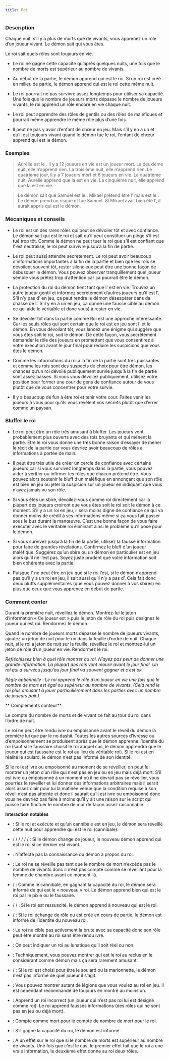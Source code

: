 ```yaml
---
title: Roi
---
```



<Role ROI header />

### Description

Chaque nuit, s’il y a plus de morts que de vivants, vous apprenez un rôle d’un joueur vivant. Le démon sait qui vous êtes.

Le roi sait quels rôles sont toujours en vie.

-   Le roi ne gagne cette capacité qu’après quelques nuits, une fois que le nombre de morts est supérieur au nombre de vivants.

-   Au début de la partie, le démon apprend qui est le roi. Si un roi est créé en milieu de partie, le démon apprend qui est le roi cette même nuit.

-   Le roi pourrait ne pas survivre assez longtemps pour utiliser sa capacité. Une fois que le nombre de joueurs morts dépasse le nombre de joueurs vivants, le roi apprend un rôle encore en vie chaque nuit.

-   Le roi peut apprendre des rôles de gentils ou des rôles de maléfiques et pourrait même apprendre le même rôle plus d’une fois.

-   Il peut ne pas y avoir d’enfant de chœur en jeu. Mais s’il y en a un et qu’il est toujours vivant quand le démon tue le roi, l’enfant de chœur apprend qui est le démon.

### Exemples

> Aurélie est le <Role ROI />. Il y a 12 joueurs en vie est un joueur mort. La deuxième nuit, elle n’apprend rien. La troisième nuit, elle n’apprend rien. Le quatrième jour, il y a 7 joueurs mort et 6 joueurs en vie. La quatrième nuit, Aurélie apprend que la <Role BALANCE /> est en vie. La cinquième nuit, elle apprend que la <Role SORCIERE /> est en vie.

> Le démon sait que Samuel est le <Role ROI />. Mikael prétend être l’<Role ENFANT_DE_CHOEUR /> mais est le <Role MAJORDOME />. Le démon prend un risque et tue Samuel. Si Mikael avait bien été l’<Role ENFANT_DE_CHOEUR />, il aurait appris qui est le démon.

### Mécaniques et conseils

- Le roi est un des rares rôles qui peut se dévoiler tôt et avec confiance. Le démon sait qui est le roi et sait qu’il peut constituer un piège s’il est tué trop tôt. Comme le démon ne peut tuer le roi que s’il est confiant que l’<Role ENFANT_DE_CHOEUR /> est neutralisé, le roi peut survivre jusqu’à la fin de partie.

- Le roi peut aussi attendre secrètement. Le roi peut avoir beaucoup d’informations importantes à la fin de la partie et bien que les rois se dévoilent souvent tôt, rester silencieux peut être une bonne façon de débusquer le démon. Vous pouvez observer tranquillement quel joueur semble vous prêtez trop d’attention car ça pourrait être le démon.

- La protection du roi du démon tient tant que l’<Role ENFANT_DE_CHOEUR /> est en vie. Trouvez un autre joueur gentil et informez secrètement d’autres joueurs qu’il est l’<Role ENFANT_DE_CHOEUR />. S’il n’y pas d’<Role ENFANT_DE_CHOEUR /> en jeu, ça peut rendre le démon désespérer dans da chasse de l’<Role ENFANT_DE_CHOEUR />. S’il y en a un en jeu, ça donne une fausse cible au démon ce qui aide le véritable <Role ENFANT_DE_CHOEUR /> et donc vous) à rester en vie.

- Se dévoiler tôt dans la partie comme Roi est une approche intéressante. Car les seuls rôles qui sont certain que le roi est en jeu sont l’<Role ENFANT_DE_CHOEUR /> et le démon. En vous dévoilant tôt, vous lancez une énigme qui suggère que vous êtes soit le roi, soit le démon. De cette façon, vous secrètement demander le rôle des joueurs en promettant que vous consentirez à votre exécution avant le jour final pour réduire les suspicions que vous êtes le démon. 

- Comme les informations du roi à la fin de la partie sont très puissantes et comme les rois sont des suspects de choix pour être démon, les chances qu’un roi dévoilé publiquement survie jusqu’à la fin de partie sont assez basses. Si vous vous dévoilez publiquement, utilisez votre position pour former une cour de gens de confiance autour de vous plutôt que de vous concentrer pour votre survie.

- Il y a beaucoup de fun à être roi et tenir votre cour. Faites venir les joueurs à vous pour qu’ils vous révèlent vos secrets plutôt que d’errer comme un paysan. 

### Bluffer le roi

- Le roi peut être un rôle très amusant à bluffer. Les joueurs vont probablement plus ouverts avec des rois bruyants et qui mènent la partie. Etre le roi vous donne une très bonne raison d’essayer de mener le récit de la partie car vous devriez avoir beaucoup de rôles à informations à portée de main.

- Il peut être très utile de créer un cercle de confiance avec certains joueurs car si vous survivez longtemps dans la partie, vous pouvez aider à vérifier ou infirmer les rôles que chacun prétend être. Vous pouvez alors soutenir le bluff d’un maléfique en annonçant que son rôle est bien en jeu ou jeter la suspicion sur un joueur en indiquant que vous n’avez jamais vu son rôle.

- Si vous êtes un sbire, dévoilez-vous comme roi directement car la plupart des joueurs croiront que vous êtes soit le roi soit le démon à ce moment. S’il y a un roi en jeu, il sera moins digne de confiance ce qui va donner moins de crédit à ses informations même si ça vous fait passer sous le bus durant la manœuvre. C’est une bonne façon de vous faire exécuter avec le véritable roi éliminant ainsi le problème qu’il pose pour le démon. 

- Si vous survivez jusqu’à la fin de la partie, utilisez la fausse information pour faire de grandes révélations. Confirmez le bluff d’un joueur maléfique. Suggérez qu’un sbire ou un démon en particulier est en jeu alors qu’il ne l’est pas. Soyez juste prudent que votre information soit bien cohérente avec la partie.

- Puisque l’<Role ENFANT_DE_CHOEUR /> ne peut être en jeu que si le roi l’est, si le démon n’apprend pas qu’il y a un roi en jeu, il sait aussi qu’il n’y a pas d’<Role ENFANT_DE_CHOEUR />. Cela fait donc deux bluffs supplémentaires (que vous pouvez donner à vos sbires) en plus que ceux que vous apprenez en début de partie. 

### Comment conter

Durant la première nuit, réveillez le démon. Montrez-lui le jeton d’information « Ce joueur est » puis le jeton de rôle du roi puis désignez le joueur qui est roi. Rendormez le démon.

Quand le nombre de joueurs morts dépasse le nombre de joueurs vivants, ajoutez un jeton de nuit pour le roi dans la feuille d’ordre de nuit. Chaque nuit, si le roi a jeton de nuit sur la feuille, réveillez le roi et montrez-lui un jeton de rôle d’un joueur en vie. Rendormez le roi.

_Réfléchissez bien à quel rôle montrer au roi. N’ayez pas peur de donner une grande information. La plupart des rois vont mourir avant le jour final. Un roi qui a survécu jusqu’au jour final va souvent gagner et c’est ok._

_Règle optionnelle : Le roi apprend le rôle d’un joueur en vie une fois que le nombre de mort est égal ou supérieur au nombre de vivants. (Cela rend le roi plus amusant à jouer particulièrement dans les parties avec un nombre de joueurs pair.)_

** Compléments conteur**

Le compte du nombre de morts et de vivant ce fait au tour du roi dans l’ordre de nuit.

Le roi ne peut être rendu ivre ou empoisonné avant le réveil du demon la première lui que par le no dashii. Toutes les autres sources d’ivresse ou d’empoisonnement se produisent après que le démon apprenne l’identité du roi (sauf si le faussaire choisit le roi auquel cas, le démon apprendra que le joueur qui est faussaire est le roi au lieu du véritable roi). Si le roi est en réalité le soulard, le démon n’est pas informé de son identité.

Si le roi est ivre ou empoisonné au moment de se réveiller, on peut lui montrer un jeton d’un rôle qui n’est pas en jeu ou en jeu mais déjà mort. S’il est ivre ou empoisonné à un moment où il ne devrait pas se réveiller, vous pourriez le réveiller et lui donner des informations arbitraires mais il serait alors assez clair pour lui la matinée venue que la condition requise à son réveil n’est pas atteinte et donc il saurait qu’il est ivre ou empoisonné donc vous ne devriez pas faire à moins qu’il y ait une raison sur le script qui puisse faire fluctuer le nombre de mor de façon assez raisonnable. 

**Interaction notables**

- <Role CANNIBALE /> : Si le roi et exécute et qu’un cannibale est en jeu, le démon sera réveillé cette nuit pour apprendre qui est le roi (cannibale).

- <Role CHARMEUR_DE_SERPENT /> / <Role BARBIER /> / <Role CROQUEUSE_D_HOMMES /> / <Role VIEILLE_CHOUETTE /> / <Role FANG_GU /> / <Role IMP /> / <Role PTIT_MONSTRE /> : Si le démon change de joueur, le nouveau démon apprend qui est le roi si ce dernier est vivant.

- <Role CULTIVATEUR_DE_PAVOT /> : N’affecte pas la connaissance du démon à propos du roi.

- <Role FEMME_DE_CHAMBRE /> :  Le roi ne se réveille pas tant que le nombre de mort n’excède pas le nombre de vivants donc il n’est pas compté comme se réveillant pour la femme de chambre avant ce moment-là.

- <Role FAUSSAIRE /> / <Role PIXIE /> : Comme le cannibale, en gagnant la capacité du roi, le démon sera informé de qui est le « nouveau » roi. Le démon apprend bien qui est le roi par le pixie ou le faussaire.

- <Role PROFESSEUR /> / <Role SHABALOTH /> / <Role COLLECTEUR_D_OS /> : Si le roi est ressuscité, le démon apprend à nouveau qui est le roi.

- <Role BARBIER /> / <Role VIEILLE_CHOUETTE /> : Si le roi échange de rôle ou est créé en cours de partie, le démon est informé de l’identité du nouveau roi.

- <Role BRUTE /> : Le roi ne cible pas activement la brute avec sa capacité donc son rôle peut être montré au roi sans être rendu ivre. 

- <Role LUNATIQUE /> : On peut indiquer un roi au lunatique qu’il soit réel ou non. 

- <Role RECLUS /> : Techniquement, vous pouvez montrer qui est le roi au reclus en le considérant comme démon mais ça sera rarement amusant.

- <Role SOULARD /> / <Role MARIONNETTE /> : Si le roi est choisi pour être le soulard ou la marionnette, le démon n’est pas informé de quel joueur il s’agit.

- <Role LEGION /> : Vous pouvez montrer autant de légions que vous voulez au roi en jeu. Il est cependant recommandé de toujours en montré au moins un.

- <Role VORTOX /> : Apprend un roi incorrect (un joueur qui n’est pas roi lui est désigné comme roi). Le roi apprend fausses informations (des rôles qui ne sont pas en jeu ou déjà mort).

- <Role ZOMBUUL /> : Compte comme mort pour le compte de nombre de mort pour le roi.

- <Role APPRENTI /> : S’il gagne la capacité du roi, le démon est informé.

- <Role BARISTA /> : A un effet sur le roi que si le nombre de morts est supérieur au nombre de vivants. Une fois que c’est le cas, le premier effet fait que le roi a une vraie information, le deuxième effet donne au roi deux rôles. 

